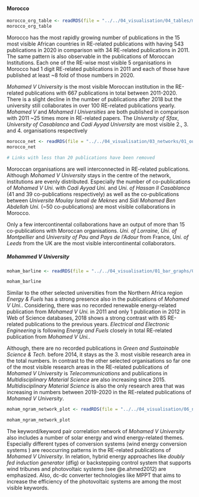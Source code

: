 #### Morocco

```r
morocco_org_table <- readRDS(file = "../../04_visualisation/04_tables/morocco_org_table.Rds")
morocco_org_table
```
Morocco has the most rapidly growing number of publications in the 15 most visible African countries in RE-related publications with having 543 publications in 2020 in comparison with 34 RE-related publications in 2011. The same pattern is also observable in the publications of Moroccan Institutions. Each one of the RE-wise most visible 5 organisations in Morocco had 1 digit RE-related publications in 2011 and each of those have published at least ~8 fold of those numbers in 2020. 

*Mohamed V University* is the most visible Moroccan institution in the RE-related publications with 667 publications in total between 2011-2020. There is a slight decline in the number of publications after 2018 but the university still collaborates in over 100 RE-related publications yearly. *Mohamed V* and *Mohamed I Universities* are both published in comparison with 2011 ~25 times more in RE-related papers. The *University of Sfax*, *University of Casablanca* and *Cadi Ayyad University* are most visible 2., 3. and 4. organisations respectively 



```r
morocco_net <- readRDS(file = "../../04_visualisation/03_networks/01_outputs/morocco_net.Rds")
morocco_net

```
```r
# Links with less than 20 publications have been removed
```

Moroccan organisations are well interconnected in RE-related publications. Although *Mohamed V University* stays in the centre of the network, institutions are evenly distributed. Especially the number of co-publications of *Mohamed V Uni.* with *Cadi Ayyad Uni.* and *Uni. of Hassan II Casablanca* (41 and 39 co-publications respectively) as well as the co-publications between *Universite Moulay Ismail de Meknes* and *Sidi Mohamed Ben Abdellah Uni.* (~50 co-publications) are most visible collaborations in Morocco. 

Only a few intercontinental collaborations have an output of more than 15 co-publications with Moroccan organisations. *Uni. of Lorraine*, *Uni. of Montpellier* and *University of Pau and Pays de l'Adour* from France, *Uni. of Leeds* from the UK are the most visible intercontinental collaborators.



##### Mohammed V University
```r
moham_barline <- readRDS(file = "../../04_visualisation/01_bar_graphs/02_regions/moham_ra_barline.Rds")

moham_barline
```

Similar to the other selected universities from the Northern Africa region *Energy & Fuels* has a strong presence also in the publications of *Mohamed V Uni.*. Considering, there was no recorded renewable energy-related publication from *Mohamed V Uni.* in 2011 and only 1 publication in 2012 in Web of Science databases, 2018 shows a strong contrast with 85 RE-related publications to the previous years. *Electrical and Electronic Engineering* is following *Energy and Fuels* closely in total RE-related publication from *Mohamed V Uni.*. 

Although, there are no recorded publications in *Green and Sustainable Science & Tech.* before 2014, it stays as the 3. most visible research area in the total numbers. In contrast to the other selected organisations so far one of the most visible research areas in the RE-related publications of *Mohamed V University*  is *Telecommunications* and publications in *Multidisciplinary Material Science* are also increasing since 2015. *Multidisciplinary Material Science* is also the only research area that was increasing in numbers between 2019-2020 in the RE-related publications of *Mohamed V University*.

```r
moham_ngram_network_plot <- readRDS(file = "../../04_visualisation/06_ngrams/moham_ngram_network_plot.Rds")

moham_ngram_network_plot
```

The keyword/keyword pair correlation network of *Mohamed V University* also includes a number of solar energy and wind energy-related themes. Especially different types of conversion systems (wind energy conversion systems <wecs>) are reoccurring patterns in the RE-related publications of *Mohamed V University*. In relation, hybrid energy approaches like *doubly fed induction generator* (dfig) or backstepping control system that supports wind tribunes and photovoltaic systems (see @e.ahmed2012) are emphasized.  Also, dc-dc converter technologies like MPPT that aims to increase the efficiency of the photovoltaic systems are among the most visible keywords.